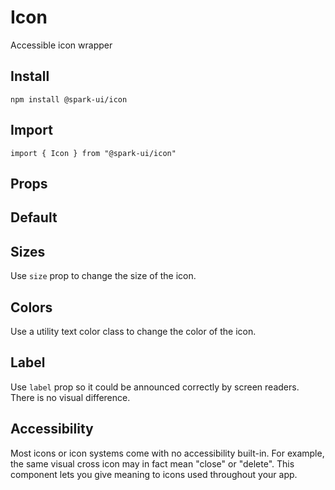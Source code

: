 


<Meta of={IconStories} />

# Icon

Accessible icon wrapper

## Install

```
npm install @spark-ui/icon
```

## Import

```
import { Icon } from "@spark-ui/icon"
```

## Props

<ArgTypes of={Icon} />

## Default

<Canvas of={IconStories.Default} />

## Sizes

Use `size` prop to change the size of the icon.

<Canvas of={IconStories.Sizes} />

## Colors

Use a utility text color class to change the color of the icon.

<Canvas of={IconStories.Colors} />

## Label

Use `label` prop so it could be announced correctly by screen readers. There is no visual difference.

<Canvas of={IconStories.Label} />

## Accessibility

Most icons or icon systems come with no accessibility built-in. For example, the same visual cross icon may in fact mean "close" or "delete". This component lets you give meaning to icons used throughout your app.
